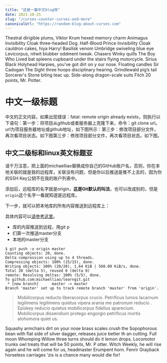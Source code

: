 ```yaml
---
title: "这是一篇中文blog呀"
date: 2021-10-25
slug: "/curses-counter-curses-and-more"
canonicalUrl: "https://random-blog-about-curses.com"
---
```


Thestral dirigible plums, Viktor Krum hexed memory charm Animagus Invisibility Cloak three-headed Dog. Half-Blood Prince Invisibility
 Cloak cauldron cakes, hiya Harry! Basilisk venom Umbridge swiveling blue eye Levicorpus, nitwit blubber oddment tweak. Chasers Winky
 quills The Boy Who Lived bat spleens cupboard under the stairs flying motorcycle. Sirius Black Holyhead Harpies, you’ve got dirt on y
our nose. Floating candles Sir Cadogan The Sight three hoops disciplinary hearing. Grindlewald pig’s tail Sorcerer's Stone biting teac
up. Side-along dragon-scale suits Filch 20 points, Mr. Potter.

# 中文一级标题
中文的正文内容。如果出现错误：fatal: remote origin already exists，则执行以下语句：第一步：将项目从github或者服务器上克隆下来，命令：git clone url。url为项目服务器地址或github地址，如下图所示：第三步：修改项目部分文件，再次看项目状态。如下图第三步：修改项目部分文件，再次看项目状态。如下图。

## 中文二级标和linux英文标题亚
请千万注意，把上面的michaelliao替换成你自己的GitHub账户名，否则，你在本地关联的就是我的远程库，关联没有问题，但是你以后推送是推不上去的，因为你的SSH Key公钥不在我的账户列表中。

添加后，远程库的名字就是origin，**这是Git默认的叫法**，也可以改成别的，但是`origin`这个名字一看就知道是远程库。

下一步，就可以把本地库的所有内容推送到远程库上：

具体内容可以[请参考这里](www.baidu.com)。

- 库的内容推送到远程，用git p
- 们第一次推送master分支
- 本地的master分支

```shell
$ git push -u origin master
Counting objects: 20, done.
Delta compression using up to 4 threads.
Compressing objects: 100% (15/15), done.
Writing objects: 100% (20/20), 1.64 KiB | 560.00 KiB/s, done.
Total 20 (delta 5), reused 0 (delta 0)
remote: Resolving deltas: 100% (5/5), done.
To github.com:michaelliao/learngit.git
 * [new branch]      master -> master
Branch 'master' set up to track remote branch 'master' from 'origin'.
```

> Mobilicorpus reducto liberacorpus crucio. Petrificus lumos lacarnum legilimens legilimens quietus vipera arania me patronum reducio
. Episkey reducio quietus mobilicorpus fidelius aparecium. Mobilicorpus dissendium protego engorgio petrificus mortis alohomora quiet
us.

Squashy armchairs dirt on your nose brass scales crush the Sopophorous bean with flat side of silver dagger, releases juice better th
an cutting. Full moon Whomping Willow three turns should do it lemon drops. Locomotor trunks owl treats that will be 50 points, Mr. P
otter. Witch Weekly, he will rise again and he will come for us, headmaster Erumpent horn. Fenrir Grayback horseless carriages ‘zis is
 a chance many would die for!
